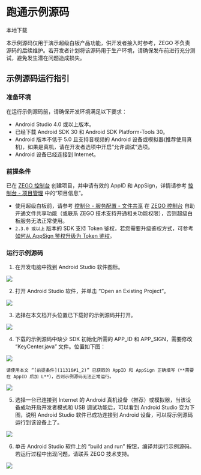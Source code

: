 # 跑通示例源码 

<Card title="示例源码" href="https://storage.zego.im/SuperBoardSDK/Android/DemoSourceCode/superboard_demo_android.zip" target="_blank">
本地下载
</Card>


<Warning title="注意">

本示例源码仅用于演示超级白板产品功能，供开发者接入时参考，ZEGO 不负责源码的后续维护。若开发者计划将该源码用于生产环境，请确保发布前进行充分测试，避免发生潜在问题造成损失。
</Warning>

## 示例源码运行指引

### 准备环境

在运行示例源码前，请确保开发环境满足以下要求：

- Android Studio 4.0 或以上版本。
- 已经下载 Android SDK 30 和 Android SDK Platform-Tools 30。
- Android 版本不低于 5.0 且支持音视频的 Android 设备或模拟器(推荐使用真机)，如果是真机，请在开发者选项中开启”允许调试”选项。
- Android 设备已经连接到 Internet。


### 前提条件

已在 [ZEGO 控制台](https://console.zego.im) 创建项目，并申请有效的 AppID 和 AppSign，详情请参考 [控制台 - 项目管理](http://doc-zh.zego.im/article/12107) 中的“项目信息”。

<Warning title="注意">

- 使用超级白板前，请参考 [控制台 - 服务配置 - 文件共享](http://doc-zh.zego.im/article/14338) 在 [ZEGO 控制台](https://console.zego.im) 自助开通文件共享功能（或联系 ZEGO 技术支持开通相关功能权限），否则超级白板服务无法正常使用。 
- `2.3.0 或以上` 版本的 SDK 支持 Token 鉴权，若您需要升级鉴权方式，可参考 [如何从 AppSign 鉴权升级为 Token 鉴权](http://doc-zh.zego.im/faq/token_upgrade?product=ExpressVideo)。

</Warning>


### 运行示例源码

1. 在开发电脑中找到 Android Studio 软件图标。

  <Frame width="512" height="auto" caption="">
    <img src="https://storage.zego.im/sdk-doc/Pics/Android/ZegoWhiteboardExample/image_20201203142600097.png" />
  </Frame>

2. 打开 Android Studio 软件，并单击 “Open an Existing Project”。

  <Frame width="512" height="auto" caption="">
    <img src="https://storage.zego.im/sdk-doc/Pics/Android/ZegoWhiteboardExample/image_20201127105738483.png" />
  </Frame>

3. 选择在本文档开头位置已下载好的示例源码并打开。

  <Frame width="512" height="auto" caption="">
    <img src="https://storage.zego.im/sdk-doc/Pics/Android/ZegoSuperBoard/20210823_120204.png" />
  </Frame>

4. 下载的示例源码中缺少 SDK 初始化所需的 APP_ID 和 APP_SIGN，需要修改 “KeyCenter.java” 文件。位置如下图：

  <Frame width="512" height="auto" caption="">
    <img src="https://storage.zego.im/sdk-doc/Pics/superboard/04.png" />
  </Frame>

    请使用本文 “[前提条件](11316#1_2)” 已获取的 AppID 和 AppSign 正确填写（**需要在 AppID 后加 L**），否则示例源码无法正常运行。

  <Frame width="512" height="auto" caption="">
    <img src="https://storage.zego.im/sdk-doc/Pics/superboard/05.png" />
  </Frame>

  
5. 选择一台已连接到 Internet 的 Android 真机设备（推荐）或模拟器，当该设备成功开启开发者模式和 USB 调试功能后，可以看到 Android Studio 变为下图，说明 Android Studio 软件已成功连接到 Android 设备，可以将示例源码运行到该设备上了。

  <Frame width="512" height="auto" caption="">
    <img src="https://storage.zego.im/sdk-doc/Pics/Android/ZegoWhiteboardExample/image_20210302564451783.png" />
  </Frame>


6. 单击 Android Studio 软件上的 “build and run” 按钮，编译并运行示例源码。若运行过程中出现问题，请联系 ZEGO 技术支持。

  <Frame width="512" height="auto" caption="">
    <img src="https://storage.zego.im/sdk-doc/Pics/Android/ZegoWhiteboardExample/image_20210302173148802.png" />
  </Frame>
